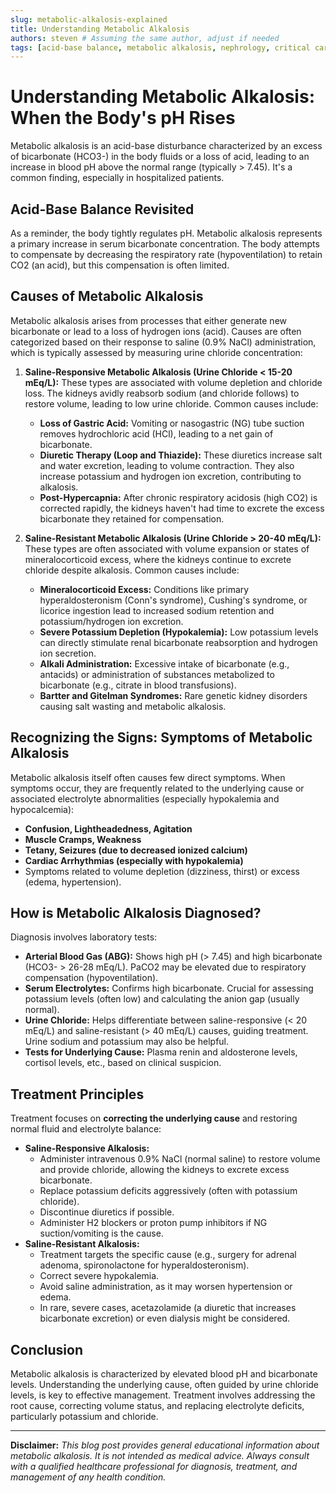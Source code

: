 ```yaml
---
slug: metabolic-alkalosis-explained
title: Understanding Metabolic Alkalosis
authors: steven # Assuming the same author, adjust if needed
tags: [acid-base balance, metabolic alkalosis, nephrology, critical care, bicarbonate, electrolytes, hypokalemia]
---
```


# Understanding Metabolic Alkalosis: When the Body's pH Rises

Metabolic alkalosis is an acid-base disturbance characterized by an excess of bicarbonate (HCO3-) in the body fluids or a loss of acid, leading to an increase in blood pH above the normal range (typically > 7.45). It's a common finding, especially in hospitalized patients.

## Acid-Base Balance Revisited

As a reminder, the body tightly regulates pH. Metabolic alkalosis represents a primary increase in serum bicarbonate concentration. The body attempts to compensate by decreasing the respiratory rate (hypoventilation) to retain CO2 (an acid), but this compensation is often limited.

## Causes of Metabolic Alkalosis

Metabolic alkalosis arises from processes that either generate new bicarbonate or lead to a loss of hydrogen ions (acid). Causes are often categorized based on their response to saline (0.9% NaCl) administration, which is typically assessed by measuring urine chloride concentration:

1.  **Saline-Responsive Metabolic Alkalosis (Urine Chloride < 15-20 mEq/L):** These types are associated with volume depletion and chloride loss. The kidneys avidly reabsorb sodium (and chloride follows) to restore volume, leading to low urine chloride. Common causes include:
    *   **Loss of Gastric Acid:** Vomiting or nasogastric (NG) tube suction removes hydrochloric acid (HCl), leading to a net gain of bicarbonate.
    *   **Diuretic Therapy (Loop and Thiazide):** These diuretics increase salt and water excretion, leading to volume contraction. They also increase potassium and hydrogen ion excretion, contributing to alkalosis.
    *   **Post-Hypercapnia:** After chronic respiratory acidosis (high CO2) is corrected rapidly, the kidneys haven't had time to excrete the excess bicarbonate they retained for compensation.

2.  **Saline-Resistant Metabolic Alkalosis (Urine Chloride > 20-40 mEq/L):** These types are often associated with volume expansion or states of mineralocorticoid excess, where the kidneys continue to excrete chloride despite alkalosis. Common causes include:
    *   **Mineralocorticoid Excess:** Conditions like primary hyperaldosteronism (Conn's syndrome), Cushing's syndrome, or licorice ingestion lead to increased sodium retention and potassium/hydrogen ion excretion.
    *   **Severe Potassium Depletion (Hypokalemia):** Low potassium levels can directly stimulate renal bicarbonate reabsorption and hydrogen ion secretion.
    *   **Alkali Administration:** Excessive intake of bicarbonate (e.g., antacids) or administration of substances metabolized to bicarbonate (e.g., citrate in blood transfusions).
    *   **Bartter and Gitelman Syndromes:** Rare genetic kidney disorders causing salt wasting and metabolic alkalosis.

## Recognizing the Signs: Symptoms of Metabolic Alkalosis

Metabolic alkalosis itself often causes few direct symptoms. When symptoms occur, they are frequently related to the underlying cause or associated electrolyte abnormalities (especially hypokalemia and hypocalcemia):

*   **Confusion, Lightheadedness, Agitation**
*   **Muscle Cramps, Weakness**
*   **Tetany, Seizures (due to decreased ionized calcium)**
*   **Cardiac Arrhythmias (especially with hypokalemia)**
*   Symptoms related to volume depletion (dizziness, thirst) or excess (edema, hypertension).

## How is Metabolic Alkalosis Diagnosed?

Diagnosis involves laboratory tests:

*   **Arterial Blood Gas (ABG):** Shows high pH (> 7.45) and high bicarbonate (HCO3- > 26-28 mEq/L). PaCO2 may be elevated due to respiratory compensation (hypoventilation).
*   **Serum Electrolytes:** Confirms high bicarbonate. Crucial for assessing potassium levels (often low) and calculating the anion gap (usually normal).
*   **Urine Chloride:** Helps differentiate between saline-responsive (< 20 mEq/L) and saline-resistant (> 40 mEq/L) causes, guiding treatment. Urine sodium and potassium may also be helpful.
*   **Tests for Underlying Cause:** Plasma renin and aldosterone levels, cortisol levels, etc., based on clinical suspicion.

## Treatment Principles

Treatment focuses on **correcting the underlying cause** and restoring normal fluid and electrolyte balance:

*   **Saline-Responsive Alkalosis:**
    *   Administer intravenous 0.9% NaCl (normal saline) to restore volume and provide chloride, allowing the kidneys to excrete excess bicarbonate.
    *   Replace potassium deficits aggressively (often with potassium chloride).
    *   Discontinue diuretics if possible.
    *   Administer H2 blockers or proton pump inhibitors if NG suction/vomiting is the cause.
*   **Saline-Resistant Alkalosis:**
    *   Treatment targets the specific cause (e.g., surgery for adrenal adenoma, spironolactone for hyperaldosteronism).
    *   Correct severe hypokalemia.
    *   Avoid saline administration, as it may worsen hypertension or edema.
    *   In rare, severe cases, acetazolamide (a diuretic that increases bicarbonate excretion) or even dialysis might be considered.

## Conclusion

Metabolic alkalosis is characterized by elevated blood pH and bicarbonate levels. Understanding the underlying cause, often guided by urine chloride levels, is key to effective management. Treatment involves addressing the root cause, correcting volume status, and replacing electrolyte deficits, particularly potassium and chloride.

---

**Disclaimer:** *This blog post provides general educational information about metabolic alkalosis. It is not intended as medical advice. Always consult with a qualified healthcare professional for diagnosis, treatment, and management of any health condition.*
